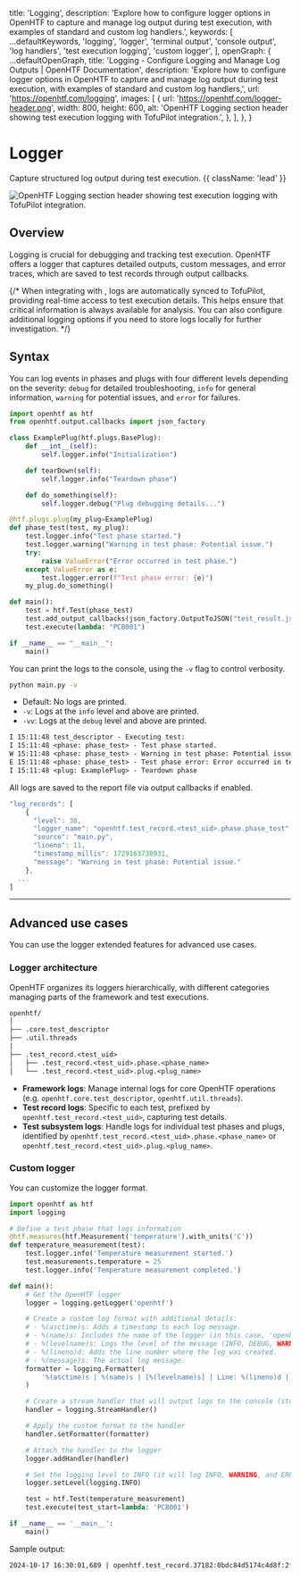 
  title: 'Logging',
  description:
    'Explore how to configure logger options in OpenHTF to capture and manage log output during test execution, with examples of standard and custom log handlers.',
  keywords: [
    ...defaultKeywords,
    'logging',
    'logger',
    'terminal output',
    'console output',
    'log handlers',
    'test execution logging',
    'custom logger',
  ],
  openGraph: {
    ...defaultOpenGraph,
    title:
      'Logging - Configure Logging and Manage Log Outputs | OpenHTF Documentation',
    description:
      'Explore how to configure logger options in OpenHTF to capture and manage log output during test execution, with examples of standard and custom log handlers,',
    url: 'https://openhtf.com/logging',
    images: [
      {
        url: 'https://openhtf.com/logger-header.png',
        width: 800,
        height: 600,
        alt: 'OpenHTF Logging section header showing test execution logging with TofuPilot integration.',
      },
    ],
  },
}

# Logger

Capture structured log output during test execution. {{ className: 'lead' }}

<Image
  src="/logger-header.png"
  alt="OpenHTF Logging section header showing test execution logging with TofuPilot integration."
/>

## Overview

Logging is crucial for debugging and tracking test execution. OpenHTF offers a logger that captures detailed outputs, custom messages, and error traces, which are saved to test records through output callbacks.

{/* When integrating with <TofuPilotLink utmMedium="logger-overview" />, logs are automatically synced to TofuPilot, providing real-time access to test execution details. This helps ensure that critical information is always available for analysis. You can also configure additional logging options if you need to store logs locally for further investigation. */}

## Syntax

You can log events in phases and plugs with four different levels depending on the severity: `debug` for detailed troubleshooting, `info` for general information, `warning` for potential issues, and `error` for failures.

```python {{ title: 'main.py' }}
import openhtf as htf
from openhtf.output.callbacks import json_factory

class ExamplePlug(htf.plugs.BasePlug):
    def __int__(self):
        self.logger.info("Initialization")

    def tearDown(self):
        self.logger.info("Teardown phase")

    def do_something(self):
        self.logger.debug("Plug debugging details...")

@htf.plugs.plug(my_plug=ExamplePlug)
def phase_test(test, my_plug):
    test.logger.info("Test phase started.")
    test.logger.warning("Warning in test phase: Potential issue.")
    try:
        raise ValueError("Error occurred in test phase.")
    except ValueError as e:
        test.logger.error(f"Test phase error: {e}")
    my_plug.do_something()

def main():
    test = htf.Test(phase_test)
    test.add_output_callbacks(json_factory.OutputToJSON("test_result.json", indent=2))
    test.execute(lambda: "PCB001")

if __name__ == "__main__":
    main()

```

You can print the logs to the console, using the `-v` flag to control verbosity.

```sh
python main.py -v
```

- Default: No logs are printed.
- `-v`: Logs at the `info` level and above are printed.
- `-vv`: Logs at the `debug` level and above are printed.

```txt {{ title: 'Terminal' }}
I 15:11:48 test_descriptor - Executing test:
I 15:11:48 <phase: phase_test> - Test phase started.
W 15:11:48 <phase: phase_test> - Warning in test phase: Potential issue.
E 15:11:48 <phase: phase_test> - Test phase error: Error occurred in test phase.
I 15:11:48 <plug: ExamplePlug> - Teardown phase
```

All logs are saved to the report file via output callbacks if enabled.

```javascript {{ title: 'test_results.json' }}
"log_records": [
    {
      "level": 30,
      "logger_name": "openhtf.test_record.<test_uid>.phase.phase_test",
      "source": "main.py",
      "lineno": 11,
      "timestamp_millis": 1729163738931,
      "message": "Warning in test phase: Potential issue."
    },
  ...
]
```

---

## Advanced use cases

You can use the logger extended features for advanced use cases.

### Logger architecture

OpenHTF organizes its loggers hierarchically, with different categories managing parts of the framework and test executions.

```txt
openhtf/
│
├── .core.test_descriptor
├── .util.threads
|
├── .test_record.<test_uid>
│   ├── .test_record.<test_uid>.phase.<phase_name>
│   └── .test_record.<test_uid>.plug.<plug_name>
```

- **Framework logs**: Manage internal logs for core OpenHTF operations (e.g. `openhtf.core.test_descriptor`, `openhtf.util.threads`).
- **Test record logs**: Specific to each test, prefixed by `openhtf.test_record.<test_uid>`, capturing test details.
- **Test subsystem logs**: Handle logs for individual test phases and plugs, identified by `openhtf.test_record.<test_uid>.phase.<phase_name>` or `openhtf.test_record.<test_uid>.plug.<plug_name>`.

### Custom logger

You can customize the logger format.

```python {{ title: 'main.py' }}
import openhtf as htf
import logging

# Define a test phase that logs information
@htf.measures(htf.Measurement('temperature').with_units('C'))
def temperature_measurement(test):
    test.logger.info('Temperature measurement started.')
    test.measurements.temperature = 25
    test.logger.info('Temperature measurement completed.')

def main():
    # Get the OpenHTF logger
    logger = logging.getLogger('openhtf')

    # Create a custom log format with additional details:
    # - %(asctime)s: Adds a timestamp to each log message.
    # - %(name)s: Includes the name of the logger (in this case, 'openhtf').
    # - %(levelname)s: Logs the level of the message (INFO, DEBUG, WARNING, ERROR, etc.).
    # - %(lineno)d: Adds the line number where the log was created.
    # - %(message)s: The actual log message.
    formatter = logging.Formatter(
        '%(asctime)s | %(name)s | [%(levelname)s] | Line: %(lineno)d | %(message)s'
    )

    # Create a stream handler that will output logs to the console (stdout)
    handler = logging.StreamHandler()

    # Apply the custom format to the handler
    handler.setFormatter(formatter)

    # Attach the handler to the logger
    logger.addHandler(handler)

    # Set the logging level to INFO (it will log INFO, WARNING, and ERROR messages)
    logger.setLevel(logging.INFO)

    test = htf.Test(temperature_measurement)
    test.execute(test_start=lambda: 'PCB001')

if __name__ == '__main__':
    main()
```

Sample output:

```txt {{ title: 'Terminal' }}
2024-10-17 16:30:01,689 | openhtf.test_record.37182:0bdc84d5174c4d8f:2f76fe3a078146f2:1729175401689.phase_executor | [DEBUG] | Line: 307 | Executing phase trigger_phase
```
